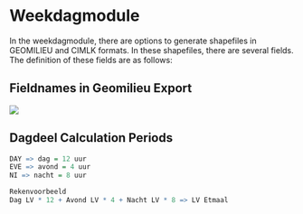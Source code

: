 # Weekdagmodule

In the weekdagmodule, there are options to generate shapefiles in GEOMILIEU and CIMLK formats. In these shapefiles, there are several fields. The definition of these fields are as follows:

## Fieldnames in Geomilieu Export

![](images/clipboard-3863380911.png)

## Dagdeel Calculation Periods

```r
DAY => dag = 12 uur
EVE => avond = 4 uur
NI => nacht = 8 uur

Rekenvoorbeeld
Dag LV * 12 + Avond LV * 4 + Nacht LV * 8 => LV Etmaal

```
